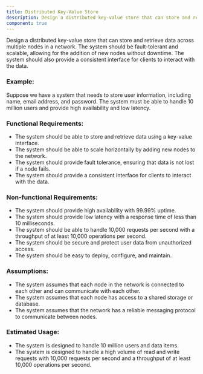 ```yaml
---
title: Distributed Key-Value Store
description: Design a distributed key-value store that can store and retrieve data across multiple nodes in a network. The system should be fault-tolerant and scalable, allowing for the addition of new nodes without downtime. The system should also provide a consistent interface for clients to interact with the data.
component: true
---
```


Design a distributed key-value store that can store and retrieve data across multiple nodes in a network. The system should be fault-tolerant and scalable, allowing for the addition of new nodes without downtime. The system should also provide a consistent interface for clients to interact with the data.

### Example:

Suppose we have a system that needs to store user information, including name, email address, and password. The system must be able to handle 10 million users and provide high availability and low latency.

### Functional Requirements:

- The system should be able to store and retrieve data using a key-value interface.
- The system should be able to scale horizontally by adding new nodes to the network.
- The system should provide fault tolerance, ensuring that data is not lost if a node fails.
- The system should provide a consistent interface for clients to interact with the data.

### Non-functional Requirements:

- The system should provide high availability with 99.99% uptime.
- The system should provide low latency with a response time of less than 10 milliseconds.
- The system should be able to handle 10,000 requests per second with a throughput of at least 10,000 operations per second.
- The system should be secure and protect user data from unauthorized access.
- The system should be easy to deploy, configure, and maintain.

### Assumptions:

- The system assumes that each node in the network is connected to each other and can communicate with each other.
- The system assumes that each node has access to a shared storage or database.
- The system assumes that the network has a reliable messaging protocol to communicate between nodes.

### Estimated Usage:

- The system is designed to handle 10 million users and data items.
- The system is designed to handle a high volume of read and write requests with 10,000 requests per second and a throughput of at least 10,000 operations per second.
